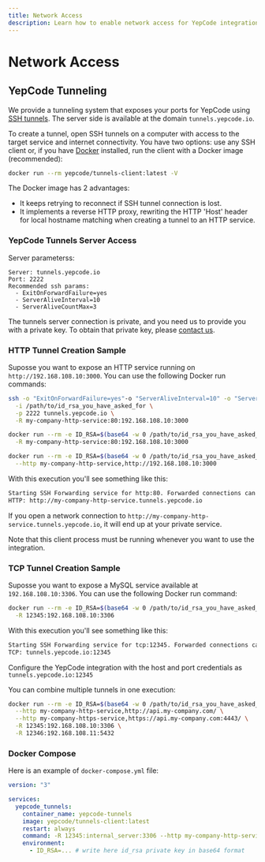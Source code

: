 ```yaml
---
title: Network Access
description: Learn how to enable network access for YepCode integrations to connect with your private services.
---
```


# Network Access

## YepCode Tunneling

We provide a tunneling system that exposes your ports for YepCode using [SSH tunnels](https://www.ssh.com/academy/ssh/tunneling). The server side is available at the domain `tunnels.yepcode.io`.

To create a tunnel, open SSH tunnels on a computer with access to the target service and internet connectivity. You have two options: use any SSH client or, if you have [Docker](https://docker.com) installed, run the client with a Docker image (recommended):

```sh
docker run --rm yepcode/tunnels-client:latest -V
```

The Docker image has 2 advantages:

- It keeps retrying to reconnect if SSH tunnel connection is lost.
- It implements a reverse HTTP proxy, rewriting the HTTP 'Host' header for local hostname matching when creating a tunnel to an HTTP service.

### YepCode Tunnels Server Access

Server parameterss:

```
Server: tunnels.yepcode.io
Port: 2222
Recommended ssh params:
  - ExitOnForwardFailure=yes
  - ServerAliveInterval=10
  - ServerAliveCountMax=3
```

The tunnels server connection is private, and you need us to provide you with a private key. To obtain that private key, please [contact us](https://yepcode.io/contact/).

### HTTP Tunnel Creation Sample

Suposse you want to expose an HTTP service running on `http://192.168.108.10:3000`. You can use the following Docker run commands:

```sh title="SSH client"
ssh -o "ExitOnForwardFailure=yes"-o "ServerAliveInterval=10" -o "ServerAliveCountMax=3" \
  -i /path/to/id_rsa_you_have_asked_for \
  -p 2222 tunnels.yepcode.io \
  -R my-company-http-service:80:192.168.108.10:3000
```

```sh title="Docker image, not using reverse proxy"
docker run --rm -e ID_RSA=$(base64 -w 0 /path/to/id_rsa_you_have_asked_for) yepcode/tunnels-client:latest \
  -R my-company-http-service:80:192.168.108.10:3000
```

```sh title="Docker image, using reverse proxy"
docker run --rm -e ID_RSA=$(base64 -w 0 /path/to/id_rsa_you_have_asked_for) yepcode/tunnels-client:latest \
  --http my-company-http-service,http://192.168.108.10:3000
```

With this execution you'll see something like this:

```sh
Starting SSH Forwarding service for http:80. Forwarded connections can be accessed via the following methods:
HTTP: http://my-company-http-service.tunnels.yepcode.io
```

If you open a network connection to `http://my-company-http-service.tunnels.yepcode.io`, it will end up at your private service.

Note that this client process must be running whenever you want to use the integration.

### TCP Tunnel Creation Sample

Suposse you want to expose a MySQL service available at `192.168.108.10:3306`. You can use the following Docker run command:

```sh
docker run --rm -e ID_RSA=$(base64 -w 0 /path/to/id_rsa_you_have_asked_for) yepcode/tunnels-client:latest \
  -R 12345:192.168.108.10:3306
```

With this execution you'll see something like this:

```sh
Starting SSH Forwarding service for tcp:12345. Forwarded connections can be accessed via the following methods:
TCP: tunnels.yepcode.io:12345
```

Configure the YepCode integration with the host and port credentials as `tunnels.yepcode.io:12345`

You can combine multiple tunnels in one execution:

```sh
docker run --rm -e ID_RSA=$(base64 -w 0 /path/to/id_rsa_you_have_asked_for) yepcode/tunnels-client:latest \
  --http my-company-http-service,http://api.my-company.com/ \
  --http my-company-https-service,https://api.my-company.com:4443/ \
  -R 12345:192.168.108.10:3306 \
  -R 12346:192.168.108.11:5432
```

### Docker Compose

Here is an example of `docker-compose.yml` file:

```yaml
version: "3"

services:
  yepcode_tunnels:
    container_name: yepcode-tunnels
    image: yepcode/tunnels-client:latest
    restart: always
    command: -R 12345:internal_server:3306 --http my-company-http-service,http://api.my-company.com/
    environment:
      - ID_RSA=... # write here id_rsa private key in base64 format
```
